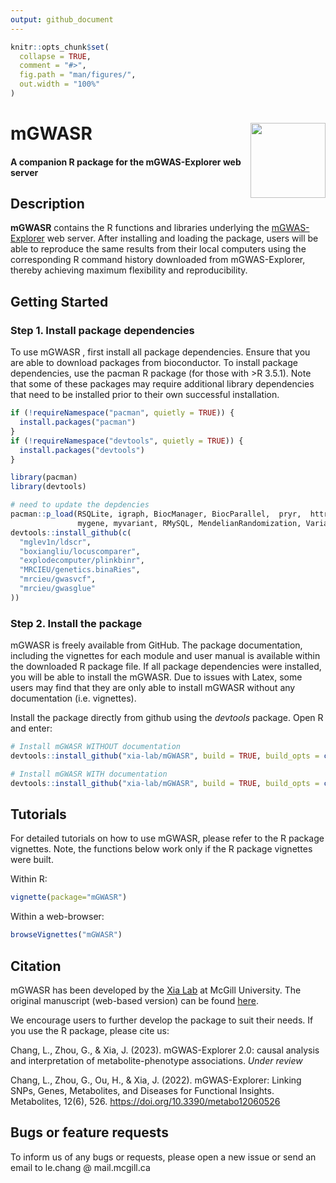 ```yaml
---
output: github_document
---
```


<!-- README.md is generated from README.Rmd. Please edit that file -->

```r
knitr::opts_chunk$set(
  collapse = TRUE,
  comment = "#>",
  fig.path = "man/figures/",
  out.width = "100%"
)
```

# mGWASR <img src="man/figures/mgwas_logo.png" align="right" width="120"/>

#### A companion R package for the mGWAS-Explorer web server

## Description

**mGWASR** contains the R functions and libraries underlying the [mGWAS-Explorer](https://www.mgwas.ca/) web server. After installing and loading the package, users will be able to reproduce the same results from their local computers using the corresponding R command history downloaded from mGWAS-Explorer, thereby achieving maximum flexibility and reproducibility.

## Getting Started

### Step 1. Install package dependencies

To use mGWASR , first install all package dependencies. Ensure that you are able to download packages from bioconductor. To install package dependencies, use the pacman R package (for those with \>R 3.5.1). Note that some of these packages may require additional library dependencies that need to be installed prior to their own successful installation.

``` r
if (!requireNamespace("pacman", quietly = TRUE)) {
  install.packages("pacman")
}
if (!requireNamespace("devtools", quietly = TRUE)) {
  install.packages("devtools")
}

library(pacman)
library(devtools)

# need to update the depdencies
pacman::p_load(RSQLite, igraph, BiocManager, BiocParallel,  pryr,  httr,  reshape,  ggplot2,  RJSONIO,  RCurl,  XML,  ggforce,  graphlayouts,  compiler,  dplyr,  RColorBrewer,  Cairo,  plyr,  qs,  rjson,  TwoSampleMR,
               mygene, myvariant, RMySQL, MendelianRandomization, VariantAnnotation)
devtools::install_github(c(
  "mglev1n/ldscr",
  "boxiangliu/locuscomparer",
  "explodecomputer/plinkbinr",
  "MRCIEU/genetics.binaRies",
  "mrcieu/gwasvcf",
  "mrcieu/gwasglue"
))
```

### Step 2. Install the package

mGWASR is freely available from GitHub. The package documentation, including the vignettes for each module and user manual is available within the downloaded R package file. If all package dependencies were installed, you will be able to install the mGWASR. Due to issues with Latex, some users may find that they are only able to install mGWASR without any documentation (i.e. vignettes).

Install the package directly from github using the *devtools* package. Open R and enter:

``` r
# Install mGWASR WITHOUT documentation
devtools::install_github("xia-lab/mGWASR", build = TRUE, build_opts = c("--no-resave-data", "--no-manual", "--no-build-vignettes"), force = TRUE)

# Install mGWASR WITH documentation
devtools::install_github("xia-lab/mGWASR", build = TRUE, build_opts = c("--no-resave-data", "--no-manual"), build_vignettes = TRUE, force = TRUE)
```

## Tutorials

For detailed tutorials on how to use mGWASR, please refer to the R package vignettes. Note, the functions below work only if the R package vignettes were built.

Within R:

``` r
vignette(package="mGWASR")
```

Within a web-browser:

``` r
browseVignettes("mGWASR")
```

## Citation

mGWASR has been developed by the [Xia Lab](http://xialab.ca/) at McGill University. The original manuscript (web-based version) can be found [here](https://www.mdpi.com/2218-1989/12/6/526).

We encourage users to further develop the package to suit their needs. If you use the R package, please cite us:

Chang, L., Zhou, G., & Xia, J. (2023). mGWAS-Explorer 2.0: causal analysis and interpretation of metabolite-phenotype associations. *Under review*

Chang, L., Zhou, G., Ou, H., & Xia, J. (2022). mGWAS-Explorer: Linking SNPs, Genes, Metabolites, and Diseases for Functional Insights. Metabolites, 12(6), 526. <https://doi.org/10.3390/metabo12060526>

## Bugs or feature requests

To inform us of any bugs or requests, please open a new issue or send an email to le.chang \@ mail.mcgill.ca
